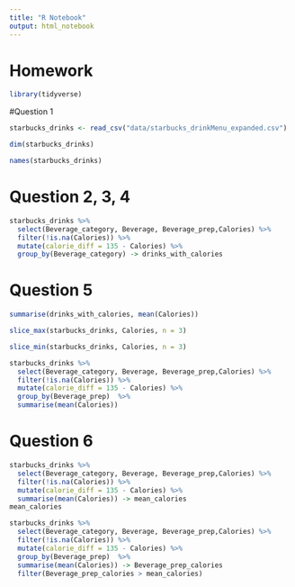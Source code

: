 ```yaml
---
title: "R Notebook"
output: html_notebook
---
```

# Homework

```r
library(tidyverse)
```


#Question 1
```r
starbucks_drinks <- read_csv("data/starbucks_drinkMenu_expanded.csv")

dim(starbucks_drinks)

names(starbucks_drinks)

```

# Question 2, 3, 4
```r
starbucks_drinks %>% 
  select(Beverage_category, Beverage, Beverage_prep,Calories) %>% 
  filter(!is.na(Calories)) %>% 
  mutate(calorie_diff = 135 - Calories) %>% 
  group_by(Beverage_category) -> drinks_with_calories

```

# Question 5
```r
summarise(drinks_with_calories, mean(Calories))
```
```r
slice_max(starbucks_drinks, Calories, n = 3) 

```

```r
slice_min(starbucks_drinks, Calories, n = 3)
```

```r
starbucks_drinks %>% 
  select(Beverage_category, Beverage, Beverage_prep,Calories) %>% 
  filter(!is.na(Calories)) %>% 
  mutate(calorie_diff = 135 - Calories) %>% 
  group_by(Beverage_prep)  %>% 
  summarise(mean(Calories))
```

# Question 6
```r
starbucks_drinks %>% 
  select(Beverage_category, Beverage, Beverage_prep,Calories) %>% 
  filter(!is.na(Calories)) %>% 
  mutate(calorie_diff = 135 - Calories) %>%
  summarise(mean(Calories)) -> mean_calories
mean_calories
```

```r
starbucks_drinks %>% 
  select(Beverage_category, Beverage, Beverage_prep,Calories) %>% 
  filter(!is.na(Calories)) %>% 
  mutate(calorie_diff = 135 - Calories) %>% 
  group_by(Beverage_prep)  %>% 
  summarise(mean(Calories)) -> Beverage_prep_calories
  filter(Beverage_prep_calories > mean_calories)
```
















